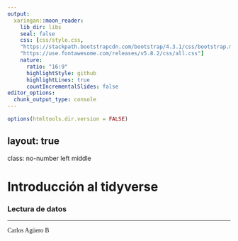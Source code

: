 ```yaml
---
output:
  xaringan::moon_reader:
    lib_dir: libs
    seal: false
    css: [css/style.css,
    "https://stackpath.bootstrapcdn.com/bootstrap/4.3.1/css/bootstrap.min.css",
    "https://use.fontawesome.com/releases/v5.8.2/css/all.css"]
    nature:
      ratio: "16:9"
      highlightStyle: github
      highlightLines: true
      countIncrementalSlides: false
editor_options: 
  chunk_output_type: console
---
```



```r
options(htmltools.dir.version = FALSE)
```
layout: true
---
class: no-number left middle

# Introducción al tidyverse
### Lectura de datos

<hr>
<p style = "font-family: 'Just Another Hand', cursive;">
Carlos Agüero B 
</p> 


